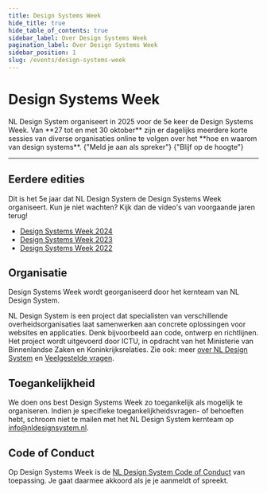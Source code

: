 ```yaml
---
title: Design Systems Week
hide_title: true
hide_table_of_contents: true
sidebar_label: Over Design Systems Week
pagination_label: Over Design Systems Week
sidebar_position: 1
slug: /events/design-systems-week
---
```



# Design Systems Week

<Paragraph lead>
  NL Design System organiseert in 2025 voor de 5e keer de Design Systems Week. Van **27 tot en met 30 oktober** zijn er
  dagelijks meerdere korte sessies van diverse organisaties online te volgen over het **hoe en waarom van design
  systems**.
</Paragraph>

<ActionGroup>
  <ButtonLink href="/events/design-systems-week/sessie-voorstellen" appearance="primary-action">
    {"Meld je aan als spreker"}
    <IconChevronRight />
  </ButtonLink>
</ActionGroup>

<ActionGroup>
  <ButtonLink href="/events/design-systems-week/aanmelden" appearance="secondary-action">
    {"Blijf op de hoogte"}
    <IconChevronRight />
  </ButtonLink>
</ActionGroup>

---

## Eerdere edities

Dit is het 5e jaar dat NL Design System de Design Systems Week organiseert. Kun je niet wachten? Kijk dan de video's van voorgaande jaren terug!

- [Design Systems Week 2024](/events/design-systems-week-2024/programma)
- [Design Systems Week 2023](/events/design-systems-week-2023/programma)
- [Design Systems Week 2022](/events/design-systems-week-2022)

## Organisatie

Design Systems Week wordt georganiseerd door het kernteam van NL Design System.

NL Design System is een project dat specialisten van verschillende overheidsorganisaties laat samenwerken aan concrete oplossingen voor websites en applicaties. Denk bijvoorbeeld aan code, ontwerp en richtlijnen. Het project wordt uitgevoerd door ICTU, in opdracht van het Ministerie van Binnenlandse Zaken en Koninkrijksrelaties. Zie ook: meer [over NL Design System](/project/over-nl-design-system) en [Veelgestelde vragen](/project/faq).

## Toegankelijkheid

We doen ons best Design Systems Week zo toegankelijk als mogelijk te organiseren. Indien je specifieke toegankelijkheidsvragen- of behoeften hebt, schroom niet te mailen met het NL Design System kernteam op [info@nldesignsystem.nl](mailto:info@nldesignsystem.nl).

## Code of Conduct

Op Design Systems Week is de [NL Design System Code of Conduct](https://github.com/nl-design-system/.github/blob/main/CODE_OF_CONDUCT.nl.md) van toepassing. Je gaat daarmee akkoord als je je aanmeldt of spreekt.
